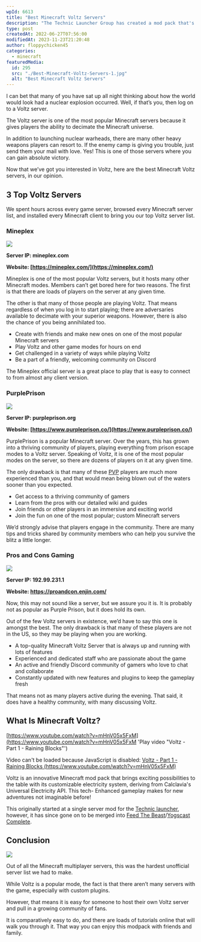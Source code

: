 ```yaml
---
wpId: 6613
title: "Best Minecraft Voltz Servers"
description: "The Technic Launcher Group has created a mod pack that's been adopted by many Minecraft players. A great way to get your toes wet with a tech server."
type: post
createdAt: 2022-06-27T07:56:00
modifiedAt: 2023-11-23T21:20:48
author: floppychicken45
categories:
  - minecraft
featuredMedia:
  id: 295
  src: "./Best-Minecraft-Voltz-Servers-1.jpg"
  alt: "Best Minecraft Voltz Servers"
---
```


I can bet that many of you have sat up all night thinking about how the world would look had a nuclear explosion occurred. Well, if that’s you, then log on to a Voltz server.

The Voltz server is one of the most popular Minecraft servers because it gives players the ability to decimate the Minecraft universe.

In addition to launching nuclear warheads, there are many other heavy weapons players can resort to. If the enemy camp is giving you trouble, just send them your mail with love. Yes! This is one of those servers where you can gain absolute victory.

Now that we’ve got you interested in Voltz, here are the best Minecraft Voltz servers, in our opinion.

## 3 Top Voltz Servers

We spent hours across every game server, browsed every Minecraft server list, and installed every Minecraft client to bring you our top Voltz server list.

### Mineplex

![](Mineplex-voltz-servers-1024x535.jpg)

**Server IP: mineplex.com**

**Website: [https://mineplex.com/](https://mineplex.com/)**

Mineplex is one of the most popular Voltz servers, but it hosts many other Minecraft modes. Members can’t get bored here for two reasons. The first is that there are loads of players on the server at any given time.

The other is that many of those people are playing Voltz. That means regardless of when you log in to start playing; there are adversaries available to decimate with your superior weapons. However, there is also the chance of you being annihilated too.

- Create with friends and make new ones on one of the most popular Minecraft servers
- Play Voltz and other game modes for hours on end
- Get challenged in a variety of ways while playing Voltz
- Be a part of a friendly, welcoming community on Discord

The Mineplex official server is a great place to play that is easy to connect to from almost any client version.

### PurplePrison

![](Purple-Prison-Map-Screenshots-1.jpg)

**Server IP: purpleprison.org**

**Website: [https://www.purpleprison.co/](https://www.purpleprison.co/)**

PurplePrison is a popular Minecraft server. Over the years, this has grown into a thriving community of players, playing everything from prison escape modes to a Voltz server. Speaking of Voltz, it is one of the most popular modes on the server, so there are dozens of players on it at any given time.

The only drawback is that many of these [PVP](https://www.ghostcap.com/best-minecraft-pvp-servers/) players are much more experienced than you, and that would mean being blown out of the waters sooner than you expected.

- Get access to a thriving community of gamers
- Learn from the pros with our detailed wiki and guides
- Join friends or other players in an immersive and exciting world
- Join the fun on one of the most popular; custom Minecraft servers

We’d strongly advise that players engage in the community. There are many tips and tricks shared by community members who can help you survive the blitz a little longer.

### Pros and Cons Gaming

![](Pros-and-Cons-Gaming-1024x576.jpg)

**Server IP: 192.99.231.1**

**Website: https://proandcon.enjin.com/**

Now, this may not sound like a server, but we assure you it is. It is probably not as popular as Purple Prison, but it does hold its own.

Out of the few Voltz servers in existence, we’d have to say this one is amongst the best. The only drawback is that many of these players are not in the US, so they may be playing when you are working.

- A top-quality Minecraft Voltz Server that is always up and running with lots of features
- Experienced and dedicated staff who are passionate about the game
- An active and friendly Discord community of gamers who love to chat and collaborate
- Constantly updated with new features and plugins to keep the gameplay fresh

That means not as many players active during the evening. That said, it does have a healthy community, with many discussing Voltz.

## What Is Minecraft Voltz?

[https://www.youtube.com/watch?v=mHnV05x5FxM](https://www.youtube.com/watch?v=mHnV05x5FxM 'Play video "Voltz - Part 1 - Raining Blocks"')

Video can't be loaded because JavaScript is disabled: [Voltz - Part 1 - Raining Blocks (https://www.youtube.com/watch?v=mHnV05x5FxM)](https://www.youtube.com/watch?v=mHnV05x5FxM "Voltz - Part 1 - Raining Blocks")

Voltz is an innovative Minecraft mod pack that brings exciting possibilities to the table with its customizable electricity system, deriving from Calclavia's Universal Electricity API. This tech- Enhanced gameplay makes for new adventures not imaginable before!

This originally started at a single server mod for the [Technic launcher](https://www.technicpack.net/), however, it has since gone on to be merged into [Feed The Beast](https://www.ghostcap.com/best-minecraft-feed-the-beast-servers/)/[Yogscast Complete](https://www.ghostcap.com/best-minecraft-yogscast-complete-servers/).

## Conclusion

![](What-Is-A-Minecraft-Challenge-Server.jpg)

Out of all the Minecraft multiplayer servers, this was the hardest unofficial server list we had to make.

While Voltz is a popular mode, the fact is that there aren’t many servers with the game, especially with custom plugins.

However, that means it is easy for someone to host their own Voltz server and pull in a growing community of fans.

It is comparatively easy to do, and there are loads of tutorials online that will walk you through it. That way you can enjoy this modpack with friends and family.
